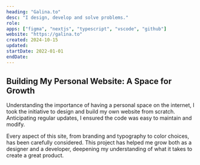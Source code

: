 ```yaml
---
heading: "Galina.to"
desc: "I design, develop and solve problems."
role:
apps: ["figma", "nextjs", "typescript", "vscode", "github"]
website: "https://galina.to"
created: 2024-10-15
updated:
startDate: 2022-01-01
endDate:
---
```


## Building My Personal Website: A Space for Growth

Understanding the importance of having a personal space on the internet, I took the initiative to design and build my own website from scratch. Anticipating regular updates, I ensured the code was easy to maintain and modify.

Every aspect of this site, from branding and typography to color choices, has been carefully considered. This project has helped me grow both as a designer and a developer, deepening my understanding of what it takes to create a great product.
